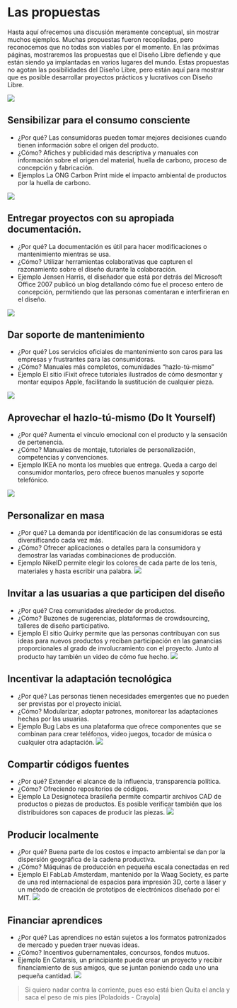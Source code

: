 # Las propuestas 
Hasta aquí ofrecemos una discusión meramente conceptual, sin mostrar muchos ejemplos. Muchas propuestas fueron recopiladas, pero reconocemos que no todas son viables por el momento. En las próximas páginas, mostraremos las propuestas que el Diseño Libre defiende y que están siendo ya implantadas en varios lugares del mundo. Estas propuestas no agotan las posibilidades del Diseño Libre, pero están aquí para mostrar que es posible desarrollar proyectos prácticos y lucrativos con Diseño Libre. 

![](img/g5746.png)

## Sensibilizar para el consumo consciente 
  * ¿Por qué? 
  Las consumidoras pueden tomar mejores decisiones cuando tienen información	sobre el origen del producto. 
  * ¿Cómo? Afiches y publicidad más descriptiva y manuales con información sobre el origen del material, huella de carbono, proceso de concepción y fabricación. 
  * Ejemplos La ONG Carbon Print mide el impacto ambiental de productos por la huella de carbono. 

![](img/carbon_footprint_pb.jpg)

## Entregar proyectos con su apropiada documentación. 
  * ¿Por qué? La documentación es útil para hacer modificaciones o mantenimiento mientras se usa. 
  * ¿Cómo? Utilizar herramientas colaborativas que capturen el razonamiento sobre el diseño durante la colaboración. 
  * Ejemplo Jensen Harris, el diseñador que está por detrás del Microsoft Office 2007 publicó un blog detallando cómo fue el proceso entero de concepción, permitiendo que las personas comentaran e interfirieran en el diseño. 
  
![](img/jensen_harris.png)

##  Dar soporte de mantenimiento 
  * ¿Por qué? Los servicios oficiales de mantenimiento son caros para las empresas y frustrantes para las consumidoras. 
  * ¿Cómo? Manuales más completos, comunidades “hazlo-tú-mismo” 
  * Ejemplo El sitio iFixit ofrece tutoriales ilustrados de cómo desmontar y montar equipos Apple, facilitando la sustitución de cualquier pieza. 

![](img/ifixit_pb.jpg)

##  Aprovechar el hazlo-tú-mismo (Do It Yourself) 
  * ¿Por qué? Aumenta el vínculo emocional con el producto y la sensación de pertenencia. 
  * ¿Cómo? Manuales de montaje, tutoriales de personalización, competencias y convenciones. 
  * Ejemplo IKEA no monta los muebles que entrega. Queda a cargo del consumidor montarlos, pero ofrece buenos manuales y soporte telefónico. 

![](img/ikea_pb.jpg)
  
##  Personalizar en masa 
  * ¿Por qué? La demanda por identificación de las consumidoras se está diversificando cada vez más. 
  * ¿Cómo? Ofrecer aplicaciones o detalles para la consumidora y demostrar las variadas combinaciones de producción. 
  * Ejemplo NikeID permite elegir los colores de cada parte de los tenis, materiales y hasta escribir una palabra. 
![](img/nikeid_pb.png)

##  Invitar a las usuarias a que participen del diseño 
  * ¿Por qué? Crea comunidades alrededor de productos. 
  * ¿Cómo? Buzones de sugerencias, plataformas de crowdsourcing, talleres de diseño participativo. 
  * Ejemplo El sitio Quirky permite que las personas contribuyan con sus ideas para nuevos productos y reciban participación en las ganancias proporcionales al grado de involucramiento con el proyecto. Junto al producto hay también un video de cómo fue hecho. 
![](img/quirky_pb.jpg)

##  Incentivar la adaptación tecnológica	
  * ¿Por qué? Las personas tienen necesidades emergentes que no pueden ser previstas por el proyecto inicial. 
  * ¿Cómo? Modularizar, adoptar patrones, monitorear las adaptaciones hechas por las usuarias. 
  * Ejemplo Bug Labs es una plataforma que ofrece componentes que se combinan para crear teléfonos, video juegos, tocador de música o cualquier otra adaptación. 
![](img/buglabs_pb.jpg)

## Compartir códigos fuentes 
  * ¿Por qué? Extender el alcance de la influencia, transparencia política. 
  * ¿Cómo? Ofreciendo repositorios de códigos. 
  * Ejemplo La Designoteca brasileña permite compartir archivos CAD de productos o piezas de productos. Es posible verificar también que los distribuidores son capaces de producir las piezas. 
![](img/Designoteca_pb.png)

##  Producir localmente 
  * ¿Por qué? Buena parte de los costos e impacto ambiental se dan por la dispersión geográfica de la cadena productiva. 
  * ¿Cómo? Máquinas de producción en pequeña escala conectadas en red  
  * Ejemplo El FabLab Amsterdam, mantenido por la Waag Society, es parte de una red internacional de espacios para impresión 3D, corte a láser y un método de creación de prototipos de electrónicos diseñado por el MIT. 
![](img/fablab_pb.jpg)

## Financiar aprendices 
  * ¿Por qué? Las aprendices no están sujetos a los formatos patronizados de mercado y pueden traer nuevas ideas.  
  * ¿Cómo? Incentivos gubernamentales, concursos, fondos mutuos.  
  * Ejemplo En Catarsis, un principiante puede crear un proyecto y recibir financiamiento de sus amigos, que se juntan poniendo cada uno una pequeña cantidad. 
![](img/catarse_pb.png)
  
> Si quiero nadar contra la corriente, pues eso está bien Quita el ancla y saca el peso de mis pies [Poladoids - Crayola]